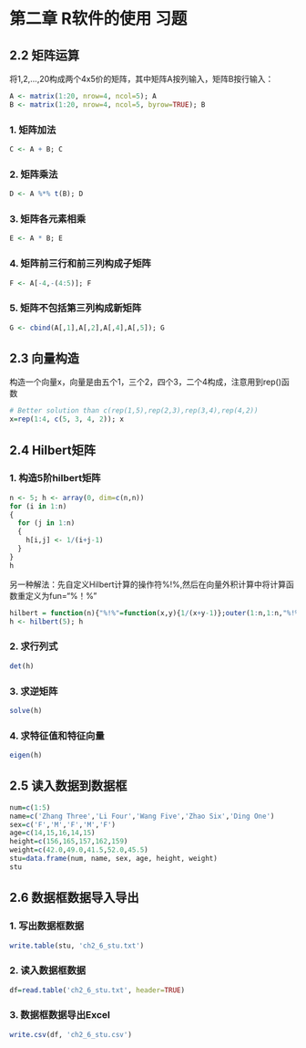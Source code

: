 # 第二章 R软件的使用 习题

## 2.2 矩阵运算

将1,2,...,20构成两个4x5价的矩阵，其中矩阵A按列输入，矩阵B按行输入：

```r
A <- matrix(1:20, nrow=4, ncol=5); A
B <- matrix(1:20, nrow=4, ncol=5, byrow=TRUE); B
```

### 1. 矩阵加法

```r
C <- A + B; C
```


### 2. 矩阵乘法

```r
D <- A %*% t(B); D
```


### 3. 矩阵各元素相乘

```r
E <- A * B; E
```


### 4. 矩阵前三行和前三列构成子矩阵

```r
F <- A[-4,-(4:5)]; F
```


### 5. 矩阵不包括第三列构成新矩阵

```r
G <- cbind(A[,1],A[,2],A[,4],A[,5]); G
```

## 2.3 向量构造

构造一个向量x，向量是由五个1，三个2，四个3，二个4构成，注意用到rep()函数

```r
# Better solution than c(rep(1,5),rep(2,3),rep(3,4),rep(4,2))
x=rep(1:4, c(5, 3, 4, 2)); x
```

## 2.4 Hilbert矩阵

### 1. 构造5阶hilbert矩阵

```r
n <- 5; h <- array(0, dim=c(n,n))
for (i in 1:n)
{
  for (j in 1:n)
  {
    h[i,j] <- 1/(i+j-1)
  }
}
h
```

另一种解法：先自定义Hilbert计算的操作符%!%,然后在向量外积计算中将计算函数重定义为fun=“%！%”
```r
hilbert = function(n){"%!%"=function(x,y){1/(x+y-1)};outer(1:n,1:n,"%!%")}
h <- hilbert(5); h
```


### 2. 求行列式

```r
det(h)
```

### 3. 求逆矩阵

```r
solve(h)
```

### 4. 求特征值和特征向量

```r
eigen(h)
```

## 2.5 读入数据到数据框

```r
num=c(1:5)
name=c('Zhang Three','Li Four','Wang Five','Zhao Six','Ding One')
sex=c('F','M','F','M','F')
age=c(14,15,16,14,15)
height=c(156,165,157,162,159)
weight=c(42.0,49.0,41.5,52.0,45.5)
stu=data.frame(num, name, sex, age, height, weight)
stu
```

## 2.6 数据框数据导入导出

### 1. 写出数据框数据
```r
write.table(stu, 'ch2_6_stu.txt')
```

### 2. 读入数据框数据

```r
df=read.table('ch2_6_stu.txt', header=TRUE)
```

### 3. 数据框数据导出Excel

```r
write.csv(df, 'ch2_6_stu.csv')
```

